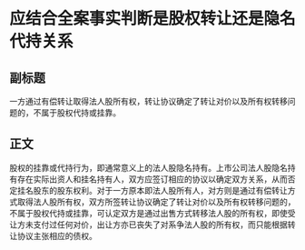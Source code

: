 # 应结合全案事实判断是股权转让还是隐名代持关系
## 副标题
一方通过有偿转让取得法人股所有权，转让协议确定了转让对价以及所有权转移问题的，不属于股权代持或挂靠。
## 正文
股权的挂靠或代持行为，即通常意义上的法人股隐名持有。上市公司法人股隐名持有存在实际出资人和挂名持有人，双方应签订相应的协议以确定双方关系，从而否定挂名股东的股东权利。对于一方原本即法人股所有人，对方则是通过有偿转让方式取得法人股所有权，双方所签转让协议确定了转让对价以及所有权转移问题的，不属于股权代持或挂靠，可认定双方是通过出售方式转移法人股的所有权，即使受让方未支付过任何对价，出让方亦已丧失了对系争法人股的所有权，而只能根据转让协议主张相应的债权。